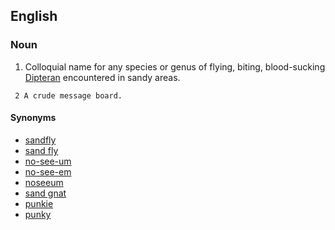 ==English==

===Noun===
{{en-noun}}
{{wikipedia}}

# Colloquial name for any species or genus of flying, biting, blood-sucking [[Dipteran]] encountered in sandy areas.
  2 A crude message board.

====Synonyms====
*[[sandfly]]
*[[sand fly]]
*[[no-see-um]]
*[[no-see-em]]
*[[noseeum]]
*[[sand gnat]]
*[[punkie]]
*[[punky]]